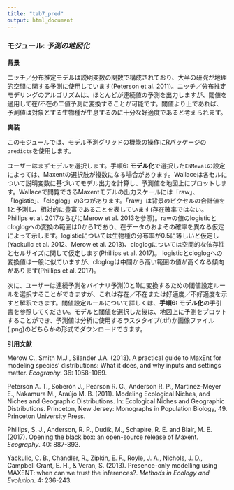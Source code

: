 ---
title: "tab7_pred"
output: html_document
---

### **モジュール:** ***予測の地図化*** 

**背景**  

ニッチ／分布推定モデルは説明変数の関数で構成されており、大半の研究が地理的空間に関する予測に使用しています(Peterson et al. 2011)。ニッチ／分布推定モデリングのアルゴリズムは、ほとんどが連続値の予測を出力しますが、閾値を適用して在/不在の二値予測に変換することが可能です。閾値より上であれば、予測値は対象とする生物種が生息するのに十分な好適度であると考えられます。

**実装** 

このモジュールでは、モデル予測グリッドの機能の操作にRパッケージの`predicts`を使用します。

ユーザーはまずモデルを選択します。手順6: **モデル化**で選択した`ENMeval`の設定によっては、Maxentの選択肢が複数になる場合があります。Wallaceは各セルについて説明変数に基づいてモデル出力を計算し、予測値を地図上にプロットします。Wallaceで閲覧できるMaxentモデルの出力スケールには「raw」、「logistic」、「cloglog」の3つがあります。「raw」は背景のピクセルの合計値を1と予測し、相対的に豊富であることを表しています(存在確率ではない。Phillips et al. 2017ならびにMerow et al. 2013を参照)。rawの値のlogisticとcloglogへの変換の範囲は0から1であり、在データのおよその確率を異なる仮定によって示します。logisticについては生物種の分布率が0.5に等しいと仮定し(Yackulic et al. 2012、Merow et al. 2013)、cloglogについては空間的な依存性とセルサイズに関して仮定します(Phillips et al. 2017)。 logisticとcloglogへの変換値は一般に似ていますが、cloglogは中間から高い範囲の値が高くなる傾向があります(Phillips et al. 2017)。

次に、ユーザーは連続予測をバイナリ予測(0と1)に変換するための閾値設定ルールを選択することができますが、これは存在／不在または好適度／不好適度を示すと解釈できます。閾値設定ルールについて詳しくは、**手順6: モデル化**の手引書を参照してください。モデルと閾値を選択した後は、地図上に予測をプロットすることができ、予測値は分析に使用するラスタタイプ(.tif)か画像ファイル(.png)のどちらかの形式でダウンロードできます。

**引用文献**

Merow C., Smith M.J., Silander J.A. (2013). A practical guide to MaxEnt for modeling species' distributions: What it does, and why inputs and settings matter. *Ecography*. 36: 1058-1069.

Peterson A. T., Soberón J., Pearson R. G., Anderson R. P., Martinez-Meyer E., Nakamura M., Araújo M. B. (2011). Modeling Ecological Niches, and Niches and Geographic Distributions. In: Ecological Niches and Geographic Distributions. Princeton, New Jersey: Monographs in Population Biology, 49. Princeton University Press.

Phillips, S. J., Anderson, R. P., Dudík, M., Schapire, R. E. and Blair, M. E. (2017). Opening the black box: an open-source release of Maxent. *Ecography*. 40: 887-893.

Yackulic, C. B., Chandler, R., Zipkin, E. F., Royle, J. A., Nichols, J. D., Campbell Grant, E. H., & Veran, S. (2013). Presence-only modelling using MAXENT: when can we trust the inferences?. *Methods in Ecology and Evolution*. 4: 236-243.
